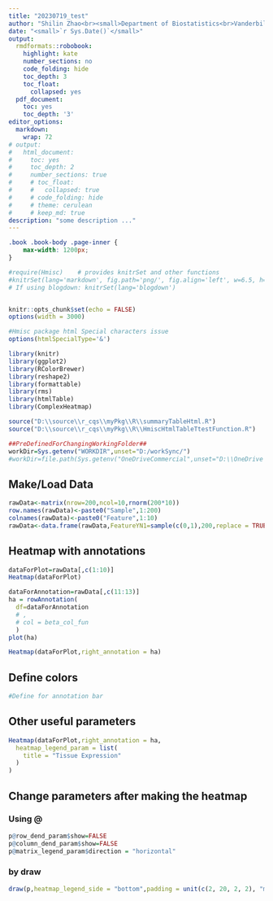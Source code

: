 ```yaml
--- 
title: "20230719_test"
author: "Shilin Zhao<br><small>Department of Biostatistics<br>Vanderbilt University School of Medicine</small>"
date: "<small>`r Sys.Date()`</small>"
output:
  rmdformats::robobook:
    highlight: kate
    number_sections: no
    code_folding: hide
    toc_depth: 3
    toc_float:
      collapsed: yes
  pdf_document:
    toc: yes
    toc_depth: '3'
editor_options:
  markdown:
    wrap: 72
# output:
#   html_document:
#     toc: yes
#     toc_depth: 2
#     number_sections: true
#     # toc_float: 
#     #   collapsed: true
#     # code_folding: hide
#     # theme: cerulean
#     # keep_md: true
description: "some description ..."
---
```


```css
.book .book-body .page-inner {
    max-width: 1200px;
}
``` 

```r
#require(Hmisc)    # provides knitrSet and other functions
#knitrSet(lang='markdown', fig.path='png/', fig.align='left', w=6.5, h=4.5, cache=TRUE)
# If using blogdown: knitrSet(lang='blogdown')


knitr::opts_chunk$set(echo = FALSE)
options(width = 3000)

#Hmisc package html Special characters issue
options(htmlSpecialType='&')
```


<!-- # Functions and packages -->

```r
library(knitr)
library(ggplot2)
library(RColorBrewer)
library(reshape2)
library(formattable)
library(rms)
library(htmlTable)
library(ComplexHeatmap)

source("D:\\source\\r_cqs\\myPkg\\R\\summaryTableHtml.R")
source("D:\\source\\r_cqs\\myPkg\\R\\HmiscHtmlTableTtestFunction.R")

##PreDefinedForChangingWorkingFolder##
workDir=Sys.getenv("WORKDIR",unset="D:/workSync/")
#workDir=file.path(Sys.getenv("OneDriveCommercial",unset="D:\\OneDrive - VUMC"),"work")

```


## Make/Load Data
```r
rawData<-matrix(nrow=200,ncol=10,rnorm(200*10))
row.names(rawData)<-paste0("Sample",1:200)
colnames(rawData)<-paste0("Feature",1:10)
rawData<-data.frame(rawData,FeatureYN1=sample(c(0,1),200,replace = TRUE),FeatureCategory1=sample(c("F","E"),200,replace = TRUE),FeatureCategory2=sample(c("A","B","C","D"),200,replace = TRUE),stringsAsFactors = TRUE)

```

## Heatmap with annotations
```r
dataForPlot=rawData[,c(1:10)]
Heatmap(dataForPlot)

dataForAnnotation=rawData[,c(11:13)]
ha = rowAnnotation(
  df=dataForAnnotation
  # ,
  # col = beta_col_fun
  )
plot(ha)

Heatmap(dataForPlot,right_annotation = ha)
```


## Define colors
```r
#Define for annotation bar

```

## Other useful parameters
```r
Heatmap(dataForPlot,right_annotation = ha,
  heatmap_legend_param = list(
    title = "Tissue Expression"
  )
)
```

## Change parameters after making the heatmap
### Using @
```r
p@row_dend_param$show=FALSE
p@column_dend_param$show=FALSE
p@matrix_legend_param$direction = "horizontal"
```

### by draw
```r
draw(p,heatmap_legend_side = "bottom",padding = unit(c(2, 20, 2, 2), "mm"))
```

